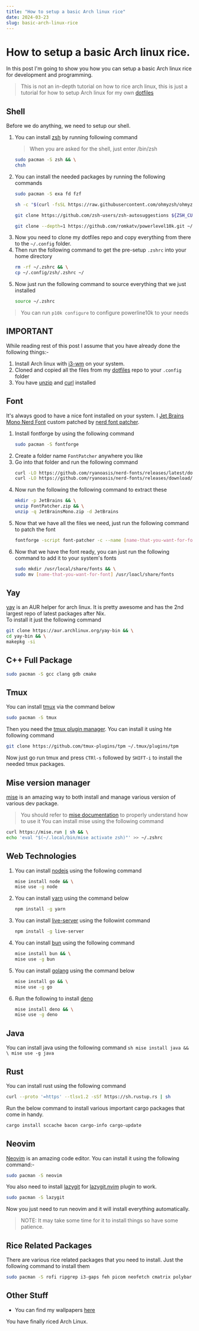 ```yaml
---
title: "How to setup a basic Arch linux rice"
date: 2024-03-23
slug: basic-arch-linux-rice
---
```


# How to setup a basic Arch linux rice.

In this post I'm going to show you how you can setup a basic Arch linux rice for development and programming.
>This is not an in-depth tutorial on how to rice arch linux, this is just a tutorial for how to setup Arch linux for my own [dotfiles](https://github.com/axewbotx/dotfiles)

## Shell

Before we do anything, we need to setup our shell.<br/>
1. You can install [zsh](https://en.wikipedia.org/wiki/Z_shell#:~:text=The%20Z%20shell%20(Zsh)%20is,Z%20shell) by running following command
	> When you are asked for the shell, just enter /bin/zsh
	```sh
	sudo pacman -S zsh && \
	chsh
	```
2. You can install the needed packages by running the following commands
	```sh
	sudo pacman -S exa fd fzf
	```
	```sh
	sh -c "$(curl -fsSL https://raw.githubusercontent.com/ohmyzsh/ohmyzsh/master/tools/install.sh)"
	```
	```sh
	git clone https://github.com/zsh-users/zsh-autosuggestions ${ZSH_CUSTOM:-~/.oh-my-zsh/custom}/plugins/zsh-autosuggestions
	```
	```sh
	git clone --depth=1 https://github.com/romkatv/powerlevel10k.git ~/powerlevel10k
	```
3. Now you need to clone my dotfiles repo and copy everything from there to the `~/.config` folder.
4. Then run the following command to get the pre-setup `.zshrc` into your home directory
	```sh
	rm -rf ~/.zshrc && \
	cp ~/.config/zsh/.zshrc ~/
	```
5. Now just run the following command to source everything that we just installed
	```sh
	source ~/.zshrc
	```
> You can run `p10k configure` to configure powerline10k to your needs

## IMPORTANT

While reading rest of this post I assume that you have already done the following things:-
1. Install Arch linux with [i3-wm](https://i3wm.org/) on your system.
2. Cloned and copied all the files from my [dotfiles](https://github.com/axewbotx/dotfiles) repo to your `.config` folder
3. You have [unzip](https://archlinux.org/packages/extra/x86_64/unzip/) and [curl](https://curl.se/) installed

## Font

It's always good to have a nice font installed on your system. I [Jet Brains Mono Nerd Font](https://www.nerdfonts.com/font-downloads) custom patched by [nerd font patcher](https://github.com/ryanoasis/nerd-fonts?tab=readme-ov-file#font-patcher).
1. Install fontforge by using the following command
	```sh
	sudo pacman -S fontforge
	```
2. Create a folder name `FontPatcher` anywhere you like
3. Go into that folder and run the following command
	```sh
	curl -LO https://github.com/ryanoasis/nerd-fonts/releases/latest/download/FontPatcher.zip && \
	curl -LO https://github.com/ryanoasis/nerd-fonts/releases/download/v3.1.1/JetBrainsMono.zip
	```
4. Now run the following the following command to extract these
	```sh
	mkdir -p JetBrains && \
	unzip FontPatcher.zip && \
	unzip -q JetBrainsMono.zip -d JetBrains
	```
5. Now that we have all the files we need, just run the following command to patch the font
	```sh
	fontforge -script font-patcher -c --name [name-that-you-want-for-font] ./JetBrains/JetBrainsMonoNLNerdFont-Regular.ttf
	```
6. Now that we have the font ready, you can just run the following command to add it to your system's fonts
	```sh
	sudo mkdir /usr/local/share/fonts && \
	sudo mv [name-that-you-want-for-font] /usr/loacl/share/fonts
	```

## Yay

[yay](https://github.com/Jguer/yay) is an AUR helper for arch linux. It is pretty awesome and has the 2nd largest repo of latest packages after Nix.<br/>
To install it just the following command
```sh
git clone https://aur.archlinux.org/yay-bin && \
cd yay-bin && \
makepkg -si
```

## C++ Full Package

```sh
sudo pacman -S gcc clang gdb cmake
```

## Tmux

You can install [tmux](https://github.com/tmux/tmux/wiki) via the command below
```sh
sudo pacman -S tmux
```
Then you need the [tmux plugin manager](https://github.com/tmux-plugins/tpm). You can install it using hte following command
```sh
git clone https://github.com/tmux-plugins/tpm ~/.tmux/plugins/tpm
```
Now just go run tmux and press `CTRl-s` followed by `SHIFT-i` to install the needed tmux packages.

## Mise version manager

[mise](https://mise.jdx.dev/) is an amazing way to both install and manage various version of various dev package.<br/>
> You should refer to [mise documentation](https://mise.jdx.dev/getting-started.html) to properly understand how to use it
You can install mise using the following command
```sh
curl https://mise.run | sh && \
echo 'eval "$(~/.local/bin/mise activate zsh)"' >> ~/.zshrc
```

## Web Technologies

1. You can install [nodejs](https://nodejs.org/en) using the following command
	```sh
	mise install node && \
	mise use -g node
	```
2. You can install [yarn](https://yarnpkg.com/) using the command below
	```sh
	npm install -g yarn
	```
3. You can install [live-server](https://www.npmjs.com/package/live-server) using the followint command
	```sh
	npm install -g live-server
	```
4. You can install [bun](https://bun.sh) using the following command
	```sh
	mise install bun && \
	mise use -g bun
	```
5. You can install [golang](https://go.dev/) using the command below
	```sh
	mise install go && \
	mise use -g go
	```
5. Run the following to install [deno](https://deno.com/)
	```sh
	mise install deno && \
	mise use -g deno
	```

## Java

You can install java using the following command
	```sh
	mise install java && \
	mise use -g java 
	```

## Rust

You can install rust using the following command
```sh
curl --proto '=https' --tlsv1.2 -sSf https://sh.rustup.rs | sh
```
Run the below command to install various important cargo packages that come in handy.
```sh
cargo install sccache bacon cargo-info cargo-update
```

## Neovim

[Neovim](https://neovim.io/) is an amazing code editor.
You can install it using the following command:-
```sh
sudo pacman -S neovim
```
You also need to install [lazygit](https://github.com/jesseduffield/lazygit) for [lazygit.nvim](https://github.com/kdheepak/lazygit.nvim) plugin to work.
```sh
sudo pacman -S lazygit
```
Now you just need to run neovim and it will install everything automatically.<br/>
>NOTE: It may take some time for it to install things so have some patience.

## Rice Related Packages

There are various rice related packages that you need to install. Just the following command to install them
```sh
sudo pacman -S rofi ripgrep i3-gaps feh picom neofetch cmatrix polybar alacritty redshift
```

## Other Stuff
- You can find my wallpapers [here](https://drive.google.com/drive/folders/1o1qjRgkJtnF_8uGB1z6MRsQUjWinHUsw)

You have finally riced Arch Linux.
